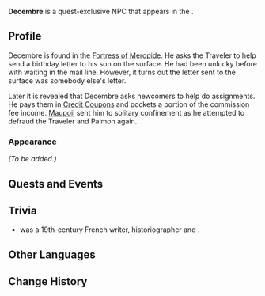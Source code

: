 <!--
{{Meta
|missing_NPC_idle     = yes
|missing_NPC_dialogue = yes
}}
-->
{{Character Infobox
|type             = Quest NPC
|image            = NPC Decembre.png
|realname         = <!-- Optional, if different from in-game name -->
|deceased         = <!-- Past (for deceased prior to events of the game) or free response -->
|region           = Fontaine
|location         = Fontaine
|affiliation      = 
|title            = 

|ancestry         = <!-- Clan/family -->
|father           = 
|mother           = 
|spouse           = 
|sibling          = 
|child            = 
|relative         = 

|voiceEN          = 
|voiceCN          = 
|voiceJP          = 
|voiceKR          = 
}}
'''Decembre''' is a quest-exclusive NPC that appears in the {{Quest|Scenes from Life in Meropide}}.
<!--
==Location==
{{subst:#tag:gallery|
NPC Location {{subst:#titleparts:{{subst:PAGENAME}}}}.png{{subst:!}}{{subst:#titleparts:{{subst:PAGENAME}}}}'s location
NPC Location {{subst:#titleparts:{{subst:PAGENAME}}}} Context.png{{subst:!}}Additional context
}}
-->
==Profile==
<!--Detailed story/lore information goes here.-->
Decembre is found in the [[Fortress of Meropide]]. He asks the Traveler to help send a birthday letter to his son on the surface. He had been unlucky before with waiting in the mail line. However, it turns out the letter sent to the surface was somebody else's letter.

Later it is revealed that Decembre asks newcomers to help do assignments. He pays them in [[Credit Coupons]] and pockets a portion of the commission fee income. [[Maupoil]] sent him to solitary confinement as he attempted to defraud the Traveler and Paimon again.

===Appearance===
<!--Keep appearance section short and concise. Limit to 2 paragraphs with 3-4 sentences each.-->
''(To be added.)''

==Quests and Events==
{{Quests and Events}}
<!--
==Idle Quotes==
{{Dialogue Start}}
: {{DIcon|Idle}} {{Tx}}
:: {{A|VO {{subst:#titleparts:{{subst:PAGENAME}}}} 01.ogg}} "{{Tx}}"
{{Dialogue End}}

==Dialogue==
{{Dialogue Start}}
:'''{{subst:#titleparts:{{subst:PAGENAME}}}}:''' 
:{{DIcon}}
{{Dialogue End}}
<!--
==Event Dialogue==
===Event Name===
{{Dialogue Start}}
:'''{{subst:#titleparts:{{subst:PAGENAME}}}}:'''
{{Dialogue End}}
-->
==Trivia==
*{{W|Joseph Décembre}} was a 19th-century French writer, historiographer and {{W|Freemasonry|freemason}}.
==Other Languages==
{{Other Languages|default_hidden=1
|en      = Decembre
|zhs     = 德瑟布尔
|zhs_rm  = Désèbù'ěr
|zht     = 德瑟布爾
|zht_rm  = Désèbù'ěr
|ja      = デサンブル
|ja_rm   = Desanburu
|ko      = 데쌍브르
|es      = Decembre
|fr      = Décembre
|ru      = Декабрэ
|th      = Decembre
|vi      = Decembre
|de      = Décembre
|id      = Decembre
|pt      = Decembre
|tr      = Decembre
|it      = Décembre
}}

==Change History==
{{Change History|4.1}}
<!--
==References==
{{Reflist}}
-->